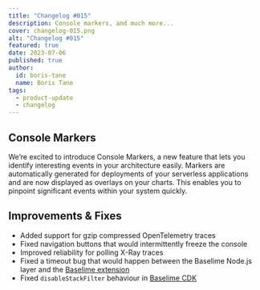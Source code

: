 ```yaml
---
title: "Changelog #015"
description: Console markers, and much more... 
cover: changelog-015.png
alt: "Changelog #015"
featured: true
date: 2023-07-06
published: true
author:
  id: boris-tane
  name: Boris Tane
tags: 
  - product-update
  - changelog
---
```


## Console Markers

We’re excited to introduce Console Markers, a new feature that lets you identify interesting events in your architecture easily. Markers are automatically generated for deployments of your serverless applications and are now displayed as overlays on your charts. This enables you to pinpoint significant events within your system quickly.

## Improvements & Fixes

- Added support for gzip compressed OpenTelemetry traces
- Fixed navigation buttons that would intermittently freeze the console
- Improved reliability for polling X-Ray traces
- Fixed a timeout bug that would happen between the Baselime Node.js layer and the [Baselime extension](https://baselime.io/docs/sending-data/opentelemetry/nodejs/)
- Fixed `disableStackFilter` behaviour in [Baselime CDK](https://baselime.io/docs/tutorials/cdk/)
